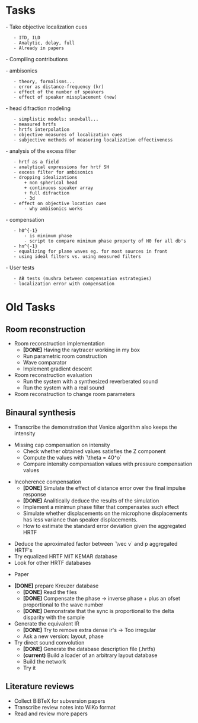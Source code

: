 ﻿= Tasks =


- Take objective localization cues
	- ITD, ILD
	- Analytic, delay, full
	- Already in papers

- Compiling contributions

- ambisonics
	- theory, formalisms...
	- error as distance-frequency (kr)
	- effect of the number of speakers
	- effect of speaker missplacement (new)
- head difraction modeling
	- simplistic models: snowball...
	- measured hrtfs
	- hrtfs interpolation
	- objective measures of localization cues
	- subjective methods of measuring localization effectiveness
- analysis of the excess filter
	- hrtf as a field
	- analytical expressions for hrtf SH
	- excess filter for ambisonics
	- dropping idealizations
		+ non spherical head
		+ continuous speaker array
		+ full difraction
		- 3d
	- effect on objective location cues
		- why ambisonics works
- compensation
	- h0^{-1}
		- is minimum phase
		- script to compare minimum phase property of H0 for all db's
	- hn^{-1}
	- equalizing for plane waves eg. for most sources in front
	- using ideal filters vs. using measured filters
- User tests
	- AB tests (mushra between compensation estrategies)
	- localization error with compensation










= Old Tasks =



== Room reconstruction ==

* Room reconstruction implementation
** '''[DONE]''' Having the raytracer working in my box
** Run parametric room construction
** Wave comparator
** Implement gradient descent
* Room reconstruction evaluation
** Run the system with a synthesized reverberated sound
** Run the system with a real sound
* Room reconstruction to change room parameters

== Binaural synthesis ==

* Transcribe the demonstration that Venice algorithm also keeps the intensity

* Missing cap compensation on intensity
** Check whether obtained values satisfies the Z component
** Compute the values with `\theta = 40^o`
** Compare intensity compensation values with pressure compensation values

* Incoherence compensation
** '''[DONE]''' Simulate the effect of distance error over the final impulse response
** '''[DONE]''' Analitically deduce the results of the simulation
** Implement a minimun phase filter that compensates such effect
** Simulate whether displacements on the microphone displacements has less variance than speaker displacements.
** How to estimate the standard error deviation given the aggregated HRTF

* Deduce the aproximated factor between `\vec v` and p aggregated HRTF's
* Try equalized HRTF MIT KEMAR database
* Look for other HRTF databases

* Paper

* '''[DONE]''' prepare Kreuzer database
** '''[DONE]''' Read the files
** '''[DONE]''' Compensate the phase -> inverse phase + plus an ofset proportional to the wave number
** '''[DONE]''' Demonstrate that the sync is proportional to the delta disparity with the sample
* Generate the equivalent IR
** '''[DONE]''' Try to remove extra dense ir's -> Too irregular
** Ask a new version: layout, phase
* Try direct sound convolution
** '''[DONE]''' Generate the database description file (.hrtfs)
** '''(current)''' Build a loader of an arbitrary layout database
** Build the network
** Try it


== Literature reviews ==

* Collect BiBTeX for subversion papers
* Transcribe review notes into WiKo format
* Read and review more papers





